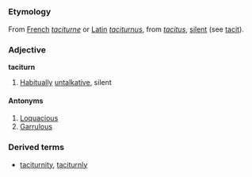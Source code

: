 =={{en}}==

===Etymology===
From [[French]] ''[[taciturne]]'' or [[Latin]] ''[[taciturnus]]'', from ''[[tacitus]]'', [[silent]] (see [[tacit]]).

===Adjective===
'''taciturn'''
#[[Habitually]] [[untalkative]], silent

====Antonyms====
#[[Loquacious]]
#[[Garrulous]]

===Derived terms===
*[[taciturnity]], [[taciturnly]]